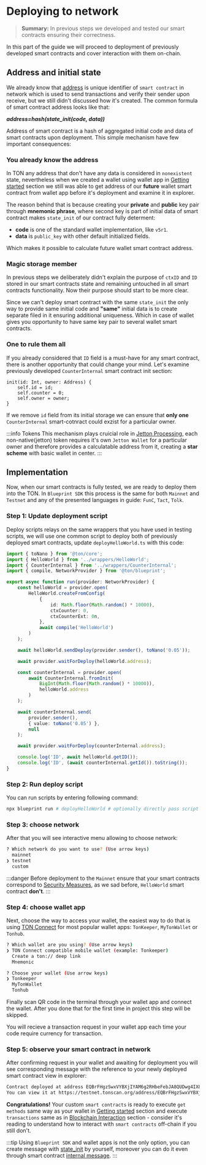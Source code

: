 
# Deploying to network

> **Summary:** In previous steps we developed and tested our smart contracts ensuring their correctness. 

In this part of the guide we will proceed to deployment of previously developed smart contracts and cover interaction with them on-chain.

## Address and initial state

We already know that [address](/v3/documentation/smart-contracts/addresses/) is unique identifier of `smart contract` in network which is used to send transactions and verify their sender upon receive, but we still didn't discussed how it's created. The common formula of smart contract address looks like that:

***address=hash(state_init(code, data))***

Address of smart contract is a hash of aggregated initial code and data of smart contracts upon deployment. This simple mechanism have few important consequences:

### You already know the address

In TON any address that don't have any data is considered in `nonexistent` state, nevertheless when we created a wallet using wallet app in [Getting started](/v3/guidelines/quick-start/getting-started) section we still was able to get address of our **future** wallet smart contract from wallet app before it's deployment and examine it in explorer. 

The reason behind that is because creating your **private** and **public** key pair through **mnemonic phrase**, where second key is part of initial data of smart contract makes `state_init` of our contract fully determent:
 - **code** is one of the standard wallet implementation, like `v5r1`.
 - **data** is `public_key` with other default initialized fields.

Which makes it possible to calculate future wallet smart contract address.

### Magic storage member

In previous steps we deliberately didn't explain the purpose of `ctxID` and `ID` stored in our smart contracts state and remaining untouched in all smart contracts functionality. Now their purpose should start to be more clear.

Since we can't deploy smart contract with the same `state_init` the only way to provide same initial code and **"same"** initial data is to create separate filed in it ensuring additional uniqueness. Which in case of wallet gives you opportunity to have same key pair to several wallet smart contracts.

### One to rule them all

If you already considered that `ID` field is a must-have for any smart contract, there is another opportunity that could change your mind. Let's examine previously developed `CounterInternal` smart contract init section:

```tact
init(id: Int, owner: Address) {
    self.id = id;
    self.counter = 0;
    self.owner = owner;
}
```

If we remove `id` field from its initial storage we can ensure that **only one** `CounterInternal` smart-cotnract could exzist for a particular owner.

:::info Tokens
This mechanism plays cruicial role in [Jetton Processing](/v3/guidelines/dapps/asset-processing/jettons/), each non-native(jetton) token requires it's own `Jetton Wallet` for a particular owner and therefore provides a calculatable address from it, creating a **star scheme** with basic wallet in center.
:::

## Implementation

Now, when our smart contracts is fully tested, we are ready to deploy them into the TON. In `Blueprint SDK` this process is the same for both `Mainnet` and `Testnet` and any of the presented languages in guide: `FunC`, `Tact`, `Tolk`. 

### Step 1: Update deployment script

Deploy scripts relays on the same wrappers that you have used in testing scripts, we will use one common script to deploy both of previously deployed smart contracts, update `deployHelloWorld.ts` with this code:

```typescript title="/scripts/deployHelloWorld.ts"
import { toNano } from '@ton/core';
import { HelloWorld } from '../wrappers/HelloWorld';
import { CounterInternal } from '../wrappers/CounterInternal';
import { compile, NetworkProvider } from '@ton/blueprint';

export async function run(provider: NetworkProvider) {
    const helloWorld = provider.open(
        HelloWorld.createFromConfig(
            {
                id: Math.floor(Math.random() * 10000),
                ctxCounter: 0,
                ctxCounterExt: 0n,
            },
            await compile('HelloWorld')
        )
    );

    await helloWorld.sendDeploy(provider.sender(), toNano('0.05'));

    await provider.waitForDeploy(helloWorld.address);

    const counterInternal = provider.open(
        await CounterInternal.fromInit(
            BigInt(Math.floor(Math.random() * 10000)),
            helloWorld.address
        )
    );

    await counterInternal.send(
        provider.sender(),
        { value: toNano('0.05') }, 
        null
    );

    await provider.waitForDeploy(counterInternal.address);

    console.log('ID', await helloWorld.getID());
    console.log('ID', (await counterInternal.getId()).toString());
}
```

### Step 2: Run deploy script

You can run scripts by entering following command:

```bash
npx blueprint run # deployHelloWorld # optionally directly pass script
```

### Step 3: choose network

After that you will see interactive menu allowing to choose network:

```bash
? Which network do you want to use? (Use arrow keys)
  mainnet
❯ testnet
  custom
```

:::danger
Before deployment to the `Mainnet` ensure that your smart contracts correspond to [Security Measures](/v3/guidelines/smart-contracts/security/overview/), as we sad before, `HelloWorld` smart contract **don't**.
:::

### Step 4: choose wallet app

Next, choose the way to access your wallet, the easiest way to do that is using [TON Connect](/v3/guidelines/ton-connect/overview/) for most popular wallet apps: `TonKeeper`, `MyTonWallet` or `Tonhub`.
```bash
? Which wallet are you using? (Use arrow keys)
❯ TON Connect compatible mobile wallet (example: Tonkeeper) 
  Create a ton:// deep link 
  Mnemonic

? Choose your wallet (Use arrow keys)
❯ Tonkeeper 
  MyTonWallet 
  Tonhub
```

Finally scan QR code in the terminal through your wallet app and connect the wallet. After you done that for the first time in project this step will be skipped.

You will recieve a transaction request in your wallet app each time your code require currency for transaction.

### Step 5: observe your smart contract in network

 After confirming request in your wallet and awaiting for deployment you will see corresponding message with the reference to your newly deployed smart contract view in explorer:

```bash
Contract deployed at address EQBrFHgzSwxVYBXjIYAM6g2RHbeFebJA8QUDwg4IX8CPDPug
You can view it at https://testnet.tonscan.org/address/EQBrFHgzSwxVYBXjIYAM6g2RHbeFebJA8QUDwg4IX8CPDPug
```

**Congratulations!** Your custom `smart contracts` is ready to execute `get methods` same way as your wallet in [Getting started](/v3/guidelines/quick-start/getting-started#navigation-tabs/) section and execute `transactions` same as in [Blockchain Interaction](/v3/guidelines/quick-start/blockchain-interaction/reading-from-network) section - consider it's reading to understand how to interact with `smart contracts` off-chain if you still don't.

:::tip
Using `Blueprint SDK` and wallet apps is not the only option, you can create message with [state_init](/v3/documentation/smart-contracts/message-management/sending-messages#message-layout/) by yourself, moreover you can do it even through smart contract [internal message](/v3/documentation/smart-contracts/message-management/sending-messages#message-layout/).
:::



<Feedback />


